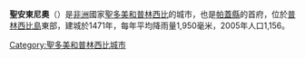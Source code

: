 {{Expand language|1=en|time=2021-04-25T09:35:32+00:00}}
{{Infobox settlement
| name                    = 聖安東尼奧
| native_name             = Santo António
| native_name_lang        = en
| settlement_type         = 镇
| image_skyline           = Palacio do Governo Regional (20911940070).jpg
| image_caption           = 圣安东尼奥
| pushpin_map             = Sao Tome and Principe
| coordinates             = {{coord|1|38|12|N|7|25|04|E|region:ST_type:city|display=it}}
| subdivision_type        = [[世界政區索引|國家]]
| subdivision_name        = {{STP}}
| subdivision_type1       = 自治区
| subdivision_name1       = [[普林西比自治区|普林西比自治区]]
| established_title       = 建立
| established_date        = 1471年
| population_as_of        = 2012
| population_total        = 2620
| timezone1               = WAT
| utc_offset1             = +1
}}
'''聖安東尼奧'''（{{lang-pt|Santo António}}）是[[非洲|非洲]]國家[[聖多美和普林西比|聖多美和普林西比]]的城市，也是[[帕蓋縣|帕蓋縣]]的首府，位於[[普林西比島|普林西比島]]東部，建城於1471年，每年平均降雨量1,950毫米，2005年人口1,156。

[[Category:聖多美和普林西比城市|Category:聖多美和普林西比城市]]

{{SaoTomePrincipe-stub}}
